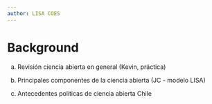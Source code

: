 ```yaml
---
author: LISA COES
---
```


# Background

a) Revisión ciencia abierta en general (Kevin, práctica)

b) Principales componentes de la ciencia abierta (JC - modelo LISA)

c) Antecedentes políticas de ciencia abierta Chile
